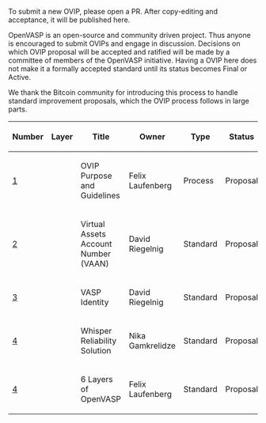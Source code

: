 To submit a new OVIP, please open a PR. After copy-editing and acceptance, it will be published here.

OpenVASP is an open-source and community driven project. Thus anyone is encouraged to submit OVIPs and engage in discussion. Decisions on which OVIP proposal will be accepted and ratified will be made by a committee of members of the OpenVASP initiative.
Having a OVIP here does not make it a formally accepted standard until its status becomes Final or Active.

We thank the Bitcoin community for introducing this process to handle standard improvement proposals, which the OVIP process follows in large parts.

{| class="wikitable sortable" style="width: auto; text-align: center; font-size: smaller; table-layout: fixed;"
!Number
!Layer
!Title
!Owner
!Type
!Status
|- style="background-color: #ffcfcf"
| [[ovip-0001.mediawiki|1]]
|
| OVIP Purpose and Guidelines
| Felix Laufenberg
| Process
| Proposal
|-
| [[ovip-0002.md|2]]
|
| Virtual Assets Account Number (VAAN)
| David Riegelnig
| Standard
| Proposal
|-
| [[ovip-0003.md|3]]
|
| VASP Identity
| David Riegelnig
| Standard
| Proposal
|-
| [[ovip-0004.md|4]]
|
| Whisper Reliability Solution
| Nika Gamkrelidze
| Standard
| Proposal
|-
| [[ovip-0004.md|4]]
|
| 6 Layers of OpenVASP
| Felix Laufenberg
| Standard
| Proposal
|}

<!-- IMPORTANT!  See the instructions at the top of this page, do NOT JUST add OVIPs here! -->
